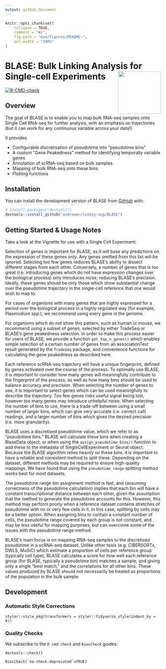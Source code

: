 ```yaml
---
output: github_document
---
```


<!-- README.md is generated from README.Rmd. Please edit that file -->

```r
knitr::opts_chunk$set(
    collapse = TRUE,
    comment = "#>",
    fig.path = "man/figures/README-",
    out.width = "100%"
)
```

# BLASE: Bulk Linking Analysis for Single-cell Experiments <a href="man/figures/logo.png"><img src="man/figures/logo.png" align="right" height="138" /></a>
<!-- badges: start -->
  [![R-CMD-check](https://github.com/andrewmccluskey-uog/BLASE/actions/workflows/R-CMD-check.yaml/badge.svg)](https://github.com/andrewmccluskey-uog/BLASE/actions/workflows/R-CMD-check.yaml)
<!-- badges: end -->

## Overview

The goal of BLASE is to enable you to map bulk RNA-seq samples onto Single Cell RNA-seq for further analysis, with an emphasis on trajectories (but it can work for any continuous variable across your data!).

It provides:  


- Configurable discretisation of pseudotime into “pseudotime bins”
- A custom "Gene Peakedness" method for identifying temporally
  variable genes
- Annotation of scRNA-seq based on bulk samples
- Mapping of bulk RNA-seq onto these bins.
- Plotting functions

## Installation

You can install the development version of BLASE from [GitHub](https://github.com/) with:

``` r
# install.packages("devtools")
devtools::install_github("andrewmccluskey-uog/BLASE")
```

## Getting Started & Usage Notes

Take a look at the Vignette for use with a Single Cell Experiment.

Selection of genes is important for BLASE, as it will base any predictions on the expression of these genes only. Any genes omitted from this list will be ignored. Selecting too few genes reduces BLASE's ability to dissect different stages from each other. Conversely, a number of genes that is too great (i.e. introducing genes which do not have expression changes over the biological process) only introduces noise, reducing BLASE's precision. Ideally, these genes should be only those which show substantial change over the pseudotime trajectory in the single-cell reference that one would wish to map to.

For cases of organisms with many genes that are highly expressed for a period over the biological process in a highly regulated way (for example, Plasmodium spp.), we recommend using every gene in the genome. 

For organisms which do not show this pattern, such as human or mouse, we recommend using a subset of genes, selected by either TradeSeq or BLASE's gene peakedness selection. In order to make this process easier for users of BLASE, we provide a function `get_top_n_genes()` which enables simple selection of a certain number of genes from an associationTest result generated by the `TradeSeq` package, and convenience functions for calculating the gene peakedness as described here.

Each reference scRNA-seq trajectory will have a unique fingerprint, defined by genes activated over the course of the process. To optimally use BLASE, it is important to consider how many genes will meaningfully contribute to the fingerprint of the process, as well as how many bins should be used to balance accuracy and precision. When selecting the number of genes to use, it is important to select genes which can be used meaningfully to describe the trajectory. Too few genes risks useful signal being lost, however too many genes may introduce  unhelpful noise. When selecting the number of bins to use, there is a trade-off between using a small number of larger bins, which can give very accurate (i.e. correct call) readings, and a larger number of bins which gives the desired precision (i.e. more granularity). 

BLASE uses a discretised pseudotime value, which we refer to as "pseudotime bins." BLASE will calculate these bins when creating a BlaseData object, or when using the `assign_pseudotime_bins()` function to add these to the metadata of SingleCellExperiment or Seurat object. Because the BLASE algorithm relies heavily on these bins, it is important to have a reliable and consistent method to split these. Depending on the dataset, different methods may be required to ensure high-quality mappings. We have found that using the `pseudotime_range` splitting method works best for most datasets.

The pseudotime range bin assignment method is fast, and (assuming correctness of the pseudotime calculation) implies that each bin will have a constant transcriptional distance between each other, given the assumption that the method to generate the pseudotime accounts for this.
However, this method may perform poorly when a reference dataset contains stretches of pseudotime with no or very few cells in it. In this case, splitting by cells may be a better option.
When assigning bins to contain a constant number of cells, the pseudotime range covered by each group is not constant, and may be less useful for mapping purposes, but can overcome some of the issues with the pseudotime range method.

BLASE's main focus is on mapping RNA-seq samples to the discretised pseudotime in a scRNA-seq dataset. Unlike other tools (e.g. CIBERSORTx, DWLS, MuSiC) which estimate a proportion of cells per reference group (typically cell type), BLASE calculates a score for how well each reference group (for BLASE, typically a pseudotime bin) matches a sample, and giving only a single "best match," and the correlations for all other bins. These values produced by BLASE should not necessarily be treated as proportions of the population in the bulk sample.

## Development

### Automatic Style Corrections

```
styler::style_pkg(transformers = styler::tidyverse_style(indent_by = 4))
```

### Quality Checks

We subscribe to the `R cmd check` and `BiocCheck` guides:

```
devtools::check()
```

```
BiocCheck(`no-check-deprecated`=TRUE)
```
